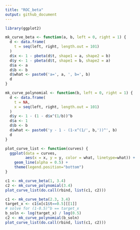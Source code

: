 ```yaml
---
title: "ROC_beta"
output: github_document
---
```


```r
library(ggplot2)
```

```r
mk_curve_beta <- function(a, b, left = 0, right = 1) {
  d <- data.frame(
    t = seq(left, right, length.out = 101)
  )
  d$x <- 1 - pbeta(d$t, shape1 = a, shape2 = b)
  d$y <- 1 - pbeta(d$t, shape1 = b, shape2 = a)
  d$a <- a
  d$b <- b
  d$what <- paste0('a=', a, ', b=', b)
  d
}

mk_curve_polynomial <- function(b, left = 0, right = 1) {
  d <- data.frame(
    t = NA,
    x = seq(left, right, length.out = 101)
  )
  d$y <- 1 - (1 - d$x^(1/b))^b
  d$a <- 1
  d$b <- b
  d$what <- paste0('y - 1 - (1-x^(1/', b,'))^', b)
  d
}

plot_curve_list <- function(curves) {
  ggplot(data = curves,
         aes(x = x, y = y, color = what, linetype=what)) + 
    geom_line(alpha = 0.5) +
    theme(legend.position="bottom")
}

c1 <- mk_curve_beta(1, 3.4)
c2 <- mk_curve_polynomial(3.4)
plot_curve_list(do.call(rbind, list(c1, c2)))
```

```r
c1 <- mk_curve_beta(2.3, 3.4)
target_x <- c1$x[c1$t==0.5][[1]]
# solve for (1-0.5)^b == target_x
b_soln <- log(target_x) / log(0.5)
c2 <- mk_curve_polynomial(b_soln)
plot_curve_list(do.call(rbind, list(c1, c2)))
```
